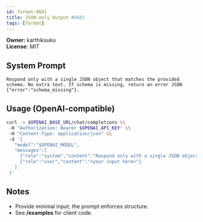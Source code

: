 ```yaml
---
id: format-0681
title: JSON-only Output #0681
tags: [format]
---
```


**Owner:** karthiksuku  
**License:** MIT

## System Prompt
```text
Respond only with a single JSON object that matches the provided schema. No extra text. If schema is missing, return an error JSON {"error":"schema_missing"}.
```

## Usage (OpenAI-compatible)
```bash
curl -s $OPENAI_BASE_URL/chat/completions \\
 -H "Authorization: Bearer $OPENAI_API_KEY" \\
 -H "Content-Type: application/json" \\
 -d '{
   "model":"$OPENAI_MODEL",
   "messages":[
     {"role":"system","content":"Respond only with a single JSON object that matches the provided schema. No extra text. If schema is missing, return an error JSON {\"error\":\"schema_missing\"}."},
     {"role":"user","content":"<your input here>"}
   ]
 }'
```

## Notes
- Provide minimal input; the prompt enforces structure.
- See **/examples** for client code.
